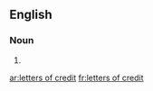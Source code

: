 ==English==

===Noun===
{{head|en|noun plural form}}

# {{plural of|letter of credit|lang=en}}

[[ar:letters of credit]]
[[fr:letters of credit]]